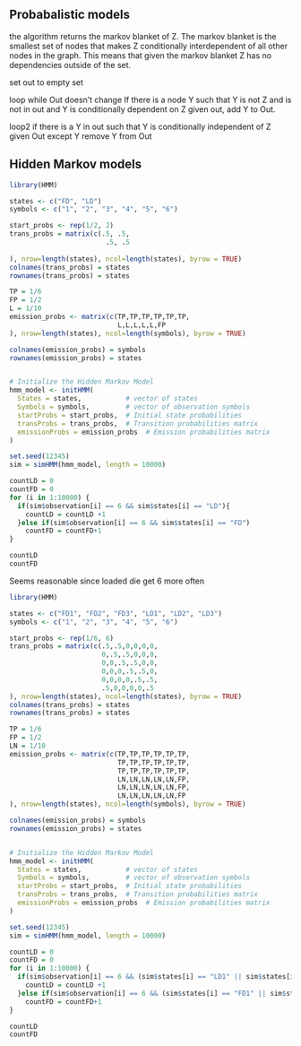 ## Probabalistic models 

the algorithm returns the markov blanket of Z. The markov blanket is the smallest set of nodes that makes Z conditionally interdependent of all other nodes in the graph. This means that given the markov blanket Z has no dependencies outside of the set. 

set out to empty set

loop while Out doesn't change
  If there is a node Y such that Y is not Z and is not in out and Y is conditionally dependent on Z given out, add Y to Out.
  
loop2
  if there is a Y in out such that Y is conditionally independent of Z given Out except Y
  remove Y from Out
  

## Hidden Markov models

```r



library(HMM)

states <- c("FD", "LD")
symbols <- c("1", "2", "3", "4", "5", "6")

start_probs <- rep(1/2, 2) 
trans_probs = matrix(c(.5, .5,
                        .5, .5
  
), nrow=length(states), ncol=length(states), byrow = TRUE)
colnames(trans_probs) = states
rownames(trans_probs) = states

TP = 1/6 
FP = 1/2
L = 1/10
emission_probs <- matrix(c(TP,TP,TP,TP,TP,TP,
                           L,L,L,L,L,FP
), nrow=length(states), ncol=length(symbols), byrow = TRUE)

colnames(emission_probs) = symbols
rownames(emission_probs) = states


# Initialize the Hidden Markov Model
hmm_model <- initHMM(
  States = states,           # vector of states
  Symbols = symbols,         # vector of observation symbols
  startProbs = start_probs,  # Initial state probabilities
  transProbs = trans_probs,  # Transition probabilities matrix
  emissionProbs = emission_probs  # Emission probabilities matrix
)

set.seed(12345)
sim = simHMM(hmm_model, length = 10000)

countLD = 0
countFD = 0
for (i in 1:10000) {
  if(sim$observation[i] == 6 && sim$states[i] == "LD"){
    countLD = countLD +1
  }else if(sim$observation[i] == 6 && sim$states[i] == "FD")
    countFD = countFD+1
}

countLD
countFD

```
Seems reasonable since loaded die get 6 more often

```r


library(HMM)

states <- c("FD1", "FD2", "FD3", "LD1", "LD2", "LD3")
symbols <- c("1", "2", "3", "4", "5", "6")

start_probs <- rep(1/6, 6) 
trans_probs = matrix(c(.5,.5,0,0,0,0,
                       0,.5,.5,0,0,0,
                       0,0,.5,.5,0,0,
                       0,0,0,.5,.5,0,
                       0,0,0,0,.5,.5,
                       .5,0,0,0,0,.5
), nrow=length(states), ncol=length(states), byrow = TRUE)
colnames(trans_probs) = states
rownames(trans_probs) = states

TP = 1/6 
FP = 1/2
LN = 1/10
emission_probs <- matrix(c(TP,TP,TP,TP,TP,TP,
                           TP,TP,TP,TP,TP,TP,
                           TP,TP,TP,TP,TP,TP,
                           LN,LN,LN,LN,LN,FP,
                           LN,LN,LN,LN,LN,FP,
                           LN,LN,LN,LN,LN,FP
), nrow=length(states), ncol=length(symbols), byrow = TRUE)

colnames(emission_probs) = symbols
rownames(emission_probs) = states


# Initialize the Hidden Markov Model
hmm_model <- initHMM(
  States = states,           # vector of states
  Symbols = symbols,         # vector of observation symbols
  startProbs = start_probs,  # Initial state probabilities
  transProbs = trans_probs,  # Transition probabilities matrix
  emissionProbs = emission_probs  # Emission probabilities matrix
)

set.seed(12345)
sim = simHMM(hmm_model, length = 10000)

countLD = 0
countFD = 0
for (i in 1:10000) {
  if(sim$observation[i] == 6 && (sim$states[i] == "LD1" || sim$states[i] == "LD2" || sim$states[i] == "LD3")){
    countLD = countLD +1
  }else if(sim$observation[i] == 6 && (sim$states[i] == "FD1" || sim$states[i] == "FD2" || sim$states[i] == "FD3"))
    countFD = countFD+1
}

countLD
countFD

```

